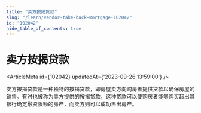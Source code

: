 ```yaml
---
title: "卖方按揭贷款"
slug: "/learn/vendor-take-back-mortgage-102042"
id: "102042"
hide_table_of_contents: true
---
```



# 卖方按揭贷款

<ArticleMeta id={102042} updatedAt={'2023-09-26 13:59:00'} />
<div className='border-solid border-b border-t-0 my-4 border-[var(--ifm-color-gray-300)]' />

卖方按揭贷款是一种独特的按揭贷款，即房屋卖方向购房者提供贷款以确保房屋的销售。有时也被称为卖方提供的按揭贷款，这种贷款可以使购房者能够购买超出其银行确定融资限额的房产，而卖方则可以成功售出房产。
